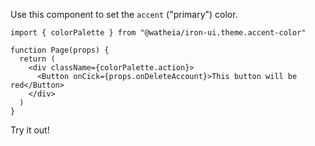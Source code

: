 
Use this component to set the `accent` ("primary") color.

```tsx
import { colorPalette } from "@watheia/iron-ui.theme.accent-color"

function Page(props) {
  return (
    <div className={colorPalette.action}>
      <Button onCick={props.onDeleteAccount}>This button will be red</Button>
    </div>
  )
}
```

Try it out!

<AccentPicker />
